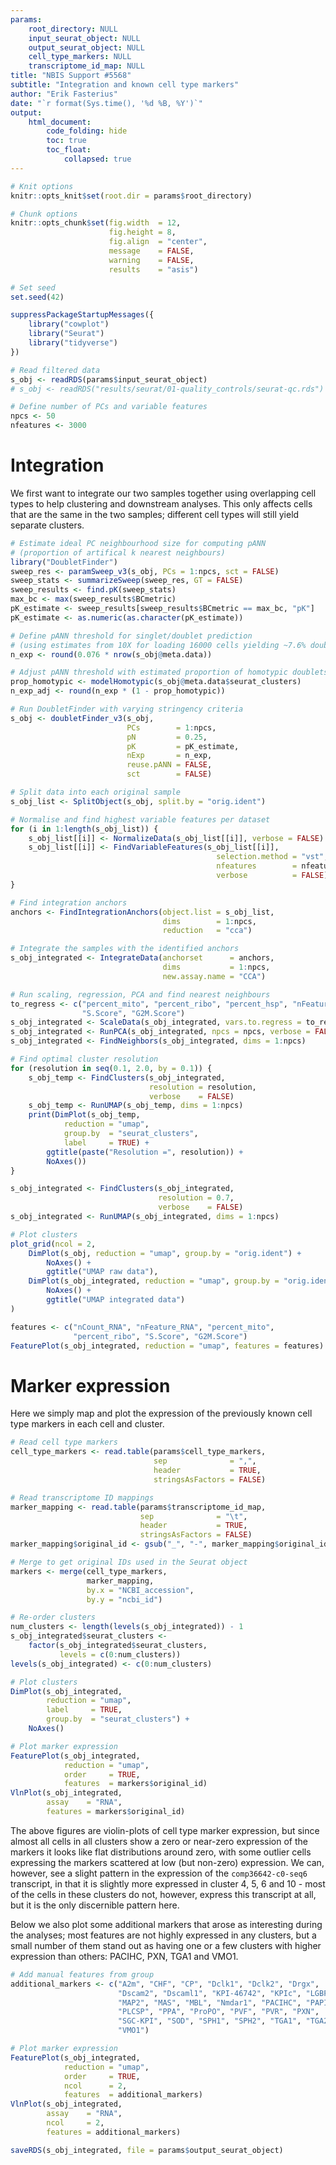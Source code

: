 ```yaml
---
params:
    root_directory: NULL
    input_seurat_object: NULL
    output_seurat_object: NULL
    cell_type_markers: NULL
    transcriptome_id_map: NULL
title: "NBIS Support #5568"
subtitle: "Integration and known cell type markers"
author: "Erik Fasterius"
date: "`r format(Sys.time(), '%d %B, %Y')`"
output:
    html_document:
        code_folding: hide
        toc: true
        toc_float:
            collapsed: true
---
```


```r
# Knit options
knitr::opts_knit$set(root.dir = params$root_directory)

# Chunk options
knitr::opts_chunk$set(fig.width  = 12,
                      fig.height = 8,
                      fig.align  = "center",
                      message    = FALSE,
                      warning    = FALSE,
                      results    = "asis")

# Set seed
set.seed(42)
```

```r
suppressPackageStartupMessages({
    library("cowplot")
    library("Seurat")
    library("tidyverse")
})
```

```r
# Read filtered data
s_obj <- readRDS(params$input_seurat_object)
# s_obj <- readRDS("results/seurat/01-quality_controls/seurat-qc.rds")

# Define number of PCs and variable features
npcs <- 50
nfeatures <- 3000
```

# Integration

We first want to integrate our two samples together using overlapping cell
types to help clustering and downstream analyses. This only affects cells that
are the same in the two samples; different cell types will still yield separate
clusters.

```r
# Estimate ideal PC neighbourhood size for computing pANN
# (proportion of artifical k nearest neighbours)
library("DoubletFinder")
sweep_res <- paramSweep_v3(s_obj, PCs = 1:npcs, sct = FALSE)
sweep_stats <- summarizeSweep(sweep_res, GT = FALSE)
sweep_results <- find.pK(sweep_stats)
max_bc <- max(sweep_results$BCmetric)
pK_estimate <- sweep_results[sweep_results$BCmetric == max_bc, "pK"]
pK_estimate <- as.numeric(as.character(pK_estimate))

# Define pANN threshold for singlet/doublet prediction
# (using estimates from 10X for loading 16000 cells yielding ~7.6% doublets)
n_exp <- round(0.076 * nrow(s_obj@meta.data))

# Adjust pANN threshold with estimated proportion of homotypic doublets
prop_homotypic <- modelHomotypic(s_obj@meta.data$seurat_clusters)
n_exp_adj <- round(n_exp * (1 - prop_homotypic))

# Run DoubletFinder with varying stringency criteria
s_obj <- doubletFinder_v3(s_obj,
                          PCs        = 1:npcs,
                          pN         = 0.25,
                          pK         = pK_estimate,
                          nExp       = n_exp,
                          reuse.pANN = FALSE,
                          sct        = FALSE)
```

```r
# Split data into each original sample
s_obj_list <- SplitObject(s_obj, split.by = "orig.ident")

# Normalise and find highest variable features per dataset
for (i in 1:length(s_obj_list)) {
    s_obj_list[[i]] <- NormalizeData(s_obj_list[[i]], verbose = FALSE)
    s_obj_list[[i]] <- FindVariableFeatures(s_obj_list[[i]],
                                              selection.method = "vst",
                                              nfeatures        = nfeatures,
                                              verbose          = FALSE)
}

# Find integration anchors
anchors <- FindIntegrationAnchors(object.list = s_obj_list,
                                  dims        = 1:npcs,
                                  reduction   = "cca")

# Integrate the samples with the identified anchors
s_obj_integrated <- IntegrateData(anchorset      = anchors,
                                  dims           = 1:npcs,
                                  new.assay.name = "CCA")

# Run scaling, regression, PCA and find nearest neighbours
to_regress <- c("percent_mito", "percent_ribo", "percent_hsp", "nFeature_RNA",
                "S.Score", "G2M.Score")
s_obj_integrated <- ScaleData(s_obj_integrated, vars.to.regress = to_regress)
s_obj_integrated <- RunPCA(s_obj_integrated, npcs = npcs, verbose = FALSE)
s_obj_integrated <- FindNeighbors(s_obj_integrated, dims = 1:npcs)
```

```r
# Find optimal cluster resolution
for (resolution in seq(0.1, 2.0, by = 0.1)) {
    s_obj_temp <- FindClusters(s_obj_integrated,
                               resolution = resolution,
                               verbose    = FALSE)
    s_obj_temp <- RunUMAP(s_obj_temp, dims = 1:npcs)
    print(DimPlot(s_obj_temp,
            reduction = "umap",
            group.by  = "seurat_clusters",
            label     = TRUE) +
        ggtitle(paste("Resolution =", resolution)) +
        NoAxes())
}
```

```r
s_obj_integrated <- FindClusters(s_obj_integrated,
                                 resolution = 0.7,
                                 verbose    = FALSE)
s_obj_integrated <- RunUMAP(s_obj_integrated, dims = 1:npcs)
```

```r
# Plot clusters
plot_grid(ncol = 2,
    DimPlot(s_obj, reduction = "umap", group.by = "orig.ident") +
        NoAxes() +
        ggtitle("UMAP raw data"),
    DimPlot(s_obj_integrated, reduction = "umap", group.by = "orig.ident") +
        NoAxes() +
        ggtitle("UMAP integrated data")
)
```

```r
features <- c("nCount_RNA", "nFeature_RNA", "percent_mito",
              "percent_ribo", "S.Score", "G2M.Score")
FeaturePlot(s_obj_integrated, reduction = "umap", features = features)
```

# Marker expression

Here we simply map and plot the expression of the previously known cell type
markers in each cell and cluster.

```r
# Read cell type markers
cell_type_markers <- read.table(params$cell_type_markers,
                                sep              = ",",
                                header           = TRUE,
                                stringsAsFactors = FALSE)

# Read transcriptome ID mappings
marker_mapping <- read.table(params$transcriptome_id_map,
                             sep              = "\t",
                             header           = TRUE,
                             stringsAsFactors = FALSE)
marker_mapping$original_id <- gsub("_", "-", marker_mapping$original_id)

# Merge to get original IDs used in the Seurat object
markers <- merge(cell_type_markers,
                 marker_mapping,
                 by.x = "NCBI_accession",
                 by.y = "ncbi_id")
```

```r
# Re-order clusters
num_clusters <- length(levels(s_obj_integrated)) - 1
s_obj_integrated$seurat_clusters <-
    factor(s_obj_integrated$seurat_clusters,
           levels = c(0:num_clusters))
levels(s_obj_integrated) <- c(0:num_clusters)

# Plot clusters
DimPlot(s_obj_integrated,
        reduction = "umap",
        label     = TRUE,
        group.by  = "seurat_clusters") +
    NoAxes()

# Plot marker expression
FeaturePlot(s_obj_integrated,
            reduction = "umap",
            order     = TRUE,
            features  = markers$original_id)
VlnPlot(s_obj_integrated,
        assay    = "RNA",
        features = markers$original_id)
```

The above figures are violin-plots of cell type marker expression, but since
almost all cells in all clusters show a zero or near-zero expression of the
markers it looks like flat distributions around zero, with some outlier cells
expressing the markers scattered at low (but non-zero) expression. We can,
however, see a slight pattern in the expression of the `comp36642-c0-seq6`
transcript, in that it is slightly more expressed in cluster 4, 5, 6 and 10 -
most of the cells in these clusters do not, however, express this transcript at
all, but it is the only discernible pattern here.

Below we also plot some additional markers that arose as interesting during the
analyses; most features are not highly expressed in any clusters, but a small
number of them stand out as having one or a few clusters with higher expression
than others: PACIHC, PXN, TGA1 and VMO1.

```r
# Add manual features from group
additional_markers <- c("A2m", "CHF", "CP", "Dclk1", "Dclk2", "Drgx",
                        "Dscam2", "Dscaml1", "KPI-46742", "KPIc", "LGBP",
                        "MAP2", "MAS", "MBL", "Nmdar1", "PACIHC", "PAPI",
                        "PLCSP", "PPA", "ProPO", "PVF", "PVR", "PXN",
                        "SGC-KPI", "SOD", "SPH1", "SPH2", "TGA1", "TGA2",
                        "VMO1")

# Plot marker expression
FeaturePlot(s_obj_integrated,
            reduction = "umap",
            order     = TRUE,
            ncol      = 2,
            features  = additional_markers)
VlnPlot(s_obj_integrated,
        assay    = "RNA",
        ncol     = 2,
        features = additional_markers)
```

```r
saveRDS(s_obj_integrated, file = params$output_seurat_object)
```

<div class="tocify-extend-page" data-unique="tocify-extend-page" style="height: 0;"></div>
